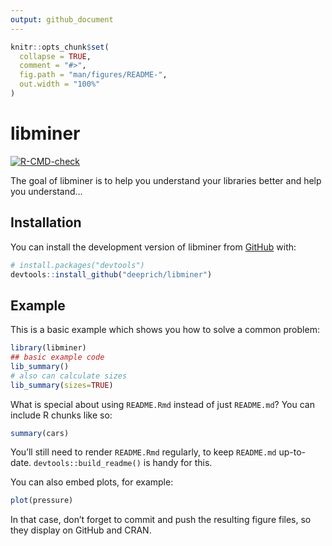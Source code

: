 ```yaml
---
output: github_document
---
```


<!-- README.md is generated from README.Rmd. Please edit that file -->

```r
knitr::opts_chunk$set(
  collapse = TRUE,
  comment = "#>",
  fig.path = "man/figures/README-",
  out.width = "100%"
)
```

# libminer

<!-- badges: start -->
[![R-CMD-check](https://github.com/deeprich/libminer/actions/workflows/R-CMD-check.yaml/badge.svg)](https://github.com/deeprich/libminer/actions/workflows/R-CMD-check.yaml)
<!-- badges: end -->

The goal of libminer is to help you understand your libraries better and help you understand...

## Installation

You can install the development version of libminer from [GitHub](https://github.com/) with:

``` r
# install.packages("devtools")
devtools::install_github("deeprich/libminer")
```

## Example

This is a basic example which shows you how to solve a common problem:

```r
library(libminer)
## basic example code
lib_summary()
# also can calculate sizes
lib_summary(sizes=TRUE)

```

What is special about using `README.Rmd` instead of just `README.md`? You can include R chunks like so:

```r
summary(cars)
```

You'll still need to render `README.Rmd` regularly, to keep `README.md` up-to-date. `devtools::build_readme()` is handy for this.

You can also embed plots, for example:

```r
plot(pressure)
```

In that case, don't forget to commit and push the resulting figure files, so they display on GitHub and CRAN.
